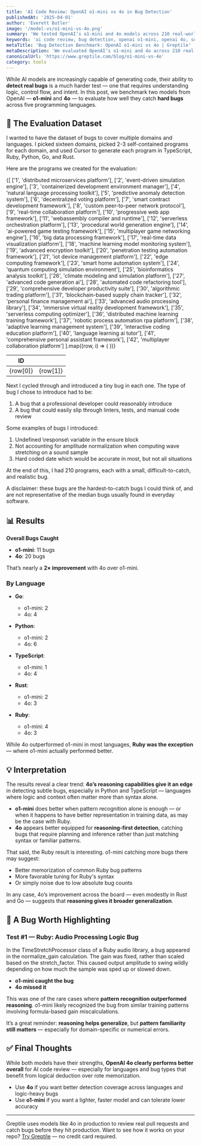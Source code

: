 ```yaml
---
title: 'AI Code Review: OpenAI o1-mini vs 4o in Bug Detection'
publishedAt: '2025-04-01'
author: 'Everett Butler'
image: '/model-vs/o1-mini-vs-4o.png'
summary: 'We tested OpenAI’s o1-mini and 4o models across 210 real-world bugs to evaluate which is better at detecting complex logic errors, race conditions, and hidden defects.'
keywords: 'ai code review, bug detection, openai o1-mini, openai 4o, software verification, reasoning models'
metaTitle: 'Bug Detection Benchmark: OpenAI o1-mini vs 4o | Greptile'
metaDescription: 'We evaluated OpenAI’s o1-mini and 4o across 210 real-world bugs in Python, Go, Rust, TypeScript, and Ruby to see which performs better at AI code review.'
canonicalUrl: 'https://www.greptile.com/blog/o1-mini-vs-4o'
category: tools
---
```


While AI models are increasingly capable of generating code, their ability to **detect real bugs** is a much harder test — one that requires understanding logic, control flow, and intent. In this post, we benchmark two models from OpenAI — **o1-mini** and **4o** — to evaluate how well they catch **hard bugs** across five programming languages.


## 🧪 The Evaluation Dataset

I wanted to have the dataset of bugs to cover multiple domains and languages. I picked sixteen domains, picked 2-3 self-contained programs for each domain, and used Cursor to generate each program in TypeScript, Ruby, Python, Go, and Rust.

Here are the programs we created for the evaluation:

<table
	style={{
		borderCollapse: 'collapse',
		width: '100%',
		margin: '2rem 0',
		borderRadius: '8px',
		overflow: 'hidden',
		fontSize: '0.95rem',
		lineHeight: '1.5'
	}}>
	<thead>
		<tr>
			<th
				style={{
					backgroundColor: '#f8fafc',
					padding: '1rem',
					textAlign: 'left',
					borderBottom: '1px solid #e2e8f0',
					fontWeight: '600',
					color: '#1a202c'
				}}>
				ID
			</th>
			<th
				style={{
					backgroundColor: '#f8fafc',
					padding: '1rem',
					textAlign: 'left',
					borderBottom: '1px solid #e2e8f0',
					fontWeight: '600',
					color: '#1a202c'
				}}></th>
		</tr>
	</thead>
	<tbody>
		{[
			['1', 'distributed microservices platform'],
			['2', 'event-driven simulation engine'],
			['3', 'containerized development environment manager'],
			['4', 'natural language processing toolkit'],
			['5', 'predictive anomaly detection system'],
			['6', 'decentralized voting platform'],
			['7', 'smart contract development framework'],
			['8', 'custom peer-to-peer network protocol'],
			['9', 'real-time collaboration platform'],
			['10', 'progressive web app framework'],
			['11', 'webassembly compiler and runtime'],
			['12', 'serverless orchestration platform'],
			['13', 'procedural world generation engine'],
			['14', 'ai-powered game testing framework'],
			['15', 'multiplayer game networking engine'],
			['16', 'big data processing framework'],
			['17', 'real-time data visualization platform'],
			['18', 'machine learning model monitoring system'],
			['19', 'advanced encryption toolkit'],
			['20', 'penetration testing automation framework'],
			['21', 'iot device management platform'],
			['22', 'edge computing framework'],
			['23', 'smart home automation system'],
			['24', 'quantum computing simulation environment'],
			['25', 'bioinformatics analysis toolkit'],
			['26', 'climate modeling and simulation platform'],
			['27', 'advanced code generation ai'],
			['28', 'automated code refactoring tool'],
			['29', 'comprehensive developer productivity suite'],
			['30', 'algorithmic trading platform'],
			['31', 'blockchain-based supply chain tracker'],
			['32', 'personal finance management ai'],
			['33', 'advanced audio processing library'],
			['34', 'immersive virtual reality development framework'],
			['35', 'serverless computing optimizer'],
			['36', 'distributed machine learning training framework'],
			['37', 'robotic process automation rpa platform'],
			['38', 'adaptive learning management system'],
			['39', 'interactive coding education platform'],
			['40', 'language learning ai tutor'],
			['41', 'comprehensive personal assistant framework'],
			['42', 'multiplayer collaboration platform']
		].map((row, i) => (
			<tr
				key={i}
				style={{
					backgroundColor: 'var(--tw-prose-bg, white)',
					transition: 'background-color 0.2s'
				}}>
				<td
					style={{
						padding: '1rem',
						borderBottom: '1px solid var(--tw-prose-border, #e2e8f0)',
						color: 'var(--tw-prose-body, #1a202c)'
					}}>
					{row[0]}
				</td>
				<td
					style={{
						padding: '1rem',
						borderBottom: '1px solid var(--tw-prose-border, #e2e8f0)',
						color: 'var(--tw-prose-body, #1a202c)'
					}}>
					{row[1]}
				</td>
			</tr>
		))}
	</tbody>
</table>

Next I cycled through and introduced a tiny bug in each one. The type of bug I chose to introduce had to be:

1. A bug that a professional developer could reasonably introduce
2. A bug that could easily slip through linters, tests, and manual code review

Some examples of bugs I introduced:

1. Undefined \response\ variable in the ensure block
2. Not accounting for amplitude normalization when computing wave stretching on a sound sample
3. Hard coded date which would be accurate in most, but not all situations

At the end of this, I had 210 programs, each with a small, difficult-to-catch, and realistic bug.

A disclaimer: these bugs are the hardest-to-catch bugs I could think of, and are not representative of the median bugs usually found in everyday software.


## 📊 Results

**Overall Bugs Caught**
- **o1-mini**: 11 bugs  
- **4o**: 20 bugs

That’s nearly a **2× improvement** with 4o over o1-mini.

### By Language

- **Go**:  
  - o1-mini: 2  
  - 4o: 4  

- **Python**:  
  - o1-mini: 2  
  - 4o: 6  

- **TypeScript**:  
  - o1-mini: 1  
  - 4o: 4  

- **Rust**:  
  - o1-mini: 2  
  - 4o: 3  

- **Ruby**:  
  - o1-mini: 4  
  - 4o: 3  

While 4o outperformed o1-mini in most languages, **Ruby was the exception** — where o1-mini actually performed better.

## 💡 Interpretation

The results reveal a clear trend: **4o’s reasoning capabilities give it an edge** in detecting subtle bugs, especially in Python and TypeScript — languages where logic and context often matter more than syntax alone.

- **o1-mini** does better when pattern recognition alone is enough — or when it happens to have better representation in training data, as may be the case with Ruby.
- **4o** appears better equipped for **reasoning-first detection**, catching bugs that require planning and inference rather than just matching syntax or familiar patterns.

That said, the Ruby result is interesting. o1-mini catching more bugs there may suggest:
- Better memorization of common Ruby bug patterns  
- More favorable tuning for Ruby's syntax  
- Or simply noise due to low absolute bug counts

In any case, 4o’s improvement across the board — even modestly in Rust and Go — suggests that **reasoning gives it broader generalization**.

## 🐞 A Bug Worth Highlighting

### Test #1 — Ruby: Audio Processing Logic Bug

In the TimeStretchProcessor class of a Ruby audio library, a bug appeared in the normalize_gain calculation. The gain was fixed, rather than scaled based on the stretch_factor. This caused output amplitude to swing wildly depending on how much the sample was sped up or slowed down.

- **o1-mini caught the bug**  
- **4o missed it**

This was one of the rare cases where **pattern recognition outperformed reasoning**. o1-mini likely recognized the bug from similar training patterns involving formula-based gain miscalculations.

It’s a great reminder: **reasoning helps generalize**, but **pattern familiarity still matters** — especially for domain-specific or numerical errors.

## ✅ Final Thoughts

While both models have their strengths, **OpenAI 4o clearly performs better overall** for AI code review — especially for languages and bug types that benefit from logical deduction over rote memorization.

- Use **4o** if you want better detection coverage across languages and logic-heavy bugs  
- Use **o1-mini** if you want a lighter, faster model and can tolerate lower accuracy

---
Greptile uses models like 4o in production to review real pull requests and catch bugs before they hit production. Want to see how it works on your repo? [Try Greptile](https://www.greptile.com) — no credit card required.
